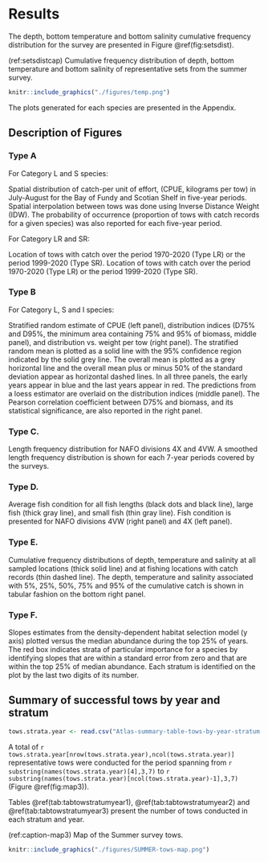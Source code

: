 # Results

The depth, bottom temperature and bottom salinity cumulative frequency distribution for the survey are presented in Figure \@ref(fig:setsdist).

(ref:setsdistcap) Cumulative frequency distribution of depth, bottom temperature and bottom salinity of representative sets from the summer survey. 

```r
knitr::include_graphics("./figures/temp.png")
```

The plots generated for each species are presented in the Appendix.

## Description of Figures

### Type A
For Category L and S species: 

Spatial distribution of catch-per unit of effort, (CPUE, kilograms per tow) in July-August for the Bay of Fundy and Scotian Shelf in five-year periods. Spatial interpolation between tows was done using Inverse Distance Weight (IDW). The probability of occurrence (proportion of tows with catch records for a given species) was also reported for each five-year period.

For Category LR and SR:

Location of tows with catch over the period 1970-2020 (Type LR) or the period 1999-2020 (Type SR). Location of tows with catch over the period 1970-2020 (Type LR) or the period 1999-2020 (Type SR).

### Type B
For Category L, S and I species:

Stratified random estimate of CPUE (left panel), distribution indices (D75% and D95%, the minimum area containing 75% and 95% of biomass, middle panel), and distribution vs. weight per tow (right panel). The stratified random mean is plotted as a solid line with the 95% confidence region indicated by the solid grey line. The overall mean is plotted as a grey horizontal line and the overall mean plus or minus 50% of the standard deviation appear as horizontal dashed lines. In all three panels, the early years appear in blue and the last years appear in red. The predictions from a loess estimator are overlaid on the distribution indices (middle panel). The Pearson correlation coefficient between D75% and biomass, and its statistical significance, are also reported in the right panel.

### Type C.
Length frequency distribution for NAFO divisions 4X and 4VW. A smoothed length frequency distribution is shown for each 7-year periods covered by the surveys.

### Type D.
Average fish condition for all fish lengths (black dots and black line), large fish (thick gray line), and small fish (thin gray line). Fish condition is presented for NAFO divisions 4VW (right panel) and 4X (left panel).

### Type E.
Cumulative frequency distributions of depth, temperature and salinity at all sampled locations (thick solid line) and at fishing locations with catch records (thin dashed line). The depth, temperature and salinity associated with 5%, 25%, 50%, 75% and 95% of the cumulative catch is shown in tabular fashion on the bottom right panel.

### Type F.
Slopes estimates from the density-dependent habitat selection model (y axis) plotted versus the median abundance during the top 25% of years. The red box indicates strata of particular importance for a species by identifying slopes that are within a standard error from zero and that are within the top 25% of median abundance. Each stratum is identified on the plot by the last two digits of its number.

## Summary of successful tows by year and stratum
<!-- There is something weird going on here, there are 2 tows with NAs for stratum, (HAM1980042 set 62 and HAM1982072 set 13). -->
```r
tows.strata.year <- read.csv("Atlas-summary-table-tows-by-year-stratum.csv")
```

A total of `r tows.strata.year[nrow(tows.strata.year),ncol(tows.strata.year)]` representative tows were conducted for the period spanning from `r substring(names(tows.strata.year)[4],3,7)` to `r substring(names(tows.strata.year)[ncol(tows.strata.year)-1],3,7)` (Figure \@ref(fig:map3)).

Tables \@ref(tab:tabtowstratumyear1), \@ref(tab:tabtowstratumyear2) and \@ref(tab:tabtowstratumyear3) present the number of tows conducted in each stratum and year.


(ref:caption-map3) Map of the Summer survey tows. 

```r
knitr::include_graphics("./figures/SUMMER-tows-map.png")
```



\begin{landscapepage}


```r
#  Number of tows by stratum-year

tows.strata.year <- read.csv("Atlas-summary-table-tows-by-year-stratum.csv")

yrs <- 1970:1989
ii <- which(substring(names(tows.strata.year),3,6) %in% as.character(yrs))
tows.strata.year.1 <- tows.strata.year[,c(1,2,3,ii)]
nr <- nrow(tows.strata.year.1)
## blank the first two columns of the last row
tows.strata.year.1[49,1:2] <- ""

csas_table(tows.strata.year.1,
  col.names=c("Stratum","NAFO Div.","Area (km2)",as.character(yrs)),
  caption = paste0("Number of representative tows conducted in each stratum during the period ",yrs[1]," to ",yrs[length(yrs)],"."),
  format = "latex", align=c("c",rep("r",15))
  ) %>%
  #kableExtra::landscape() %>%
#  kableExtra::kable_styling(font_size = 7, latex_options = "repeat_header", repeat_header_method = "replace") %>% 
  kableExtra::kable_styling(font_size = 6) %>% 
  sub("\\caption\\[\\]\\{\\}", "\\caption*{}", .) 
```

```r
yrs <- 1990:2009
ii <- which(substring(names(tows.strata.year),3,6) %in% as.character(yrs))
tows.strata.year.2 <- tows.strata.year[,c(1,2,3,ii)]
nr <- nrow(tows.strata.year.2)
## blank the first two columns of the last row
tows.strata.year.2[49,1:2] <- ""

csas_table(tows.strata.year.2,
  col.names=c("Stratum","NAFO Div.","Area (km2)",as.character(yrs)),
  caption = paste0("Number of representative tows conducted in each stratum during the period ",yrs[1]," to ",yrs[length(yrs)],"."),
  format = "latex", align=c("c",rep("r",15))
  ) %>%
  #kableExtra::landscape() %>%
#  kableExtra::kable_styling(font_size = 7, latex_options = "repeat_header", repeat_header_method = "replace") %>% 
  kableExtra::kable_styling(font_size = 6) %>% 
  sub("\\caption\\[\\]\\{\\}", "\\caption*{}", .) 
```

```r
yrs <- 2010:2020
ii <- which(substring(names(tows.strata.year),3,6) %in% as.character(yrs))
tows.strata.year.3 <- tows.strata.year[,c(1,2,3,ii)]
nr <- nrow(tows.strata.year.3)
## blank the first two columns of the last row
tows.strata.year.3[49,1:2] <- ""

## totals in the last column
tows.strata.year.3[,ncol(tows.strata.year.3)+1] <- tows.strata.year[,ncol(tows.strata.year)]

csas_table(tows.strata.year.3,
  col.names=c("Stratum","NAFO Div.","Area (km2)",as.character(yrs),"Total"),
  caption = paste0("Number of representative tows conducted in each stratum during the period ",yrs[1]," to ",yrs[length(yrs)], " and for the whole 1970 to 2020 period."),
  format = "latex", align=c("c",rep("r",15))
  ) %>%
  #kableExtra::landscape() %>%
#  kableExtra::kable_styling(font_size = 7, latex_options = "repeat_header", repeat_header_method = "replace") %>% 
  kableExtra::kable_styling(font_size = 6) %>% 
  sub("\\caption\\[\\]\\{\\}", "\\caption*{}", .) 

```
\end{landscapepage}

